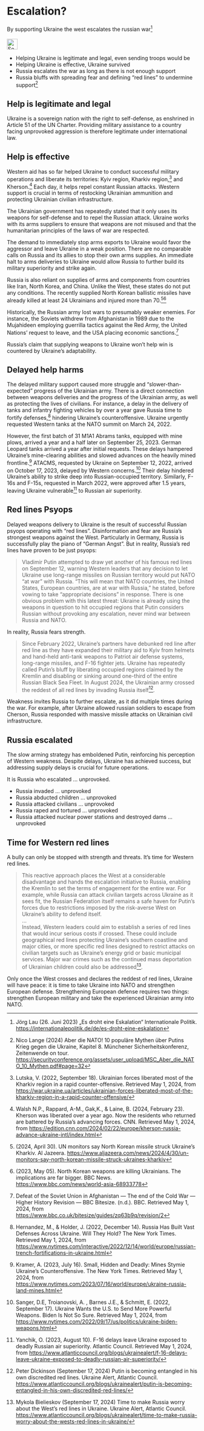 # Escalation? {#sec-ruwar-escalation}

::: {.callout-caution title="Myth"}
By supporting Ukraine the west escalates the russian war[^ruwar-escalation-12]
[<br></br>![Search for topic in EUvsDisinfo](../all_common_img/EUvsDisinfo_400x240.jpg){height=2em}](https://euvsdisinfo.eu/disinformation-cases/?text=(escalation%7Cescalate)&sort=relevance)
:::

::: {.callout-tip title="Truth"}
- Helping Ukraine is legitimate and legal, even sending troops would be
- Helping Ukraine is effective, Ukraine survived
- Russia escalates the war as long as there is not enough support
- Russia bluffs with spreading fear and defining "red lines" to undermine support[^ruwar-escalation-13]
:::

## Help is legitimate and legal

Ukraine is a sovereign nation with the right to self-defense, as enshrined in Article 51 of the UN Charter. Providing military assistance to a country facing unprovoked aggression is therefore legitimate under international law.

## Help is effective

Western aid has so far helped Ukraine to conduct successful military operations and liberate its territories: Kyiv region, Kharkiv region,[^ruwar-escalation-1] and Kherson.[^ruwar-escalation-2] Each day, it helps repel constant Russian attacks. Western support is crucial in terms of restocking Ukrainian ammunition and protecting Ukrainian civilian infrastructure.

The Ukrainian government has repeatedly stated that it only uses its weapons for self-defense and to repel the Russian attack. Ukraine works with its arms suppliers to ensure that weapons are not misused and that the humanitarian principles of the laws of war are respected.

The demand to immediately stop arms exports to Ukraine would favor the aggressor and leave Ukraine in a weak position. There are no comparable calls on Russia and its allies to stop their own arms supplies. An immediate halt to arms deliveries to Ukraine would allow Russia to further build its military superiority and strike again.

Russia is also reliant on supplies of arms and components from countries like Iran, North Korea, and China. Unlike the West, these states do not put any conditions. The recently supplied North Korean ballistic missiles have already killed at least 24 Ukrainians and injured more than 70.[^ruwar-escalation-3][^ruwar-escalation-4]

Historically, the Russian army lost wars to presumably weaker enemies. For instance, the Soviets withdrew from Afghanistan in 1989 due to the Mujahideen employing guerrilla tactics against the Red Army, the United Nations’ request to leave, and the USA placing economic sanctions.[^ruwar-escalation-9]

Russia's claim that supplying weapons to Ukraine won't help win is countered by Ukraine's adaptability. 


## Delayed help harms

The delayed military support caused more struggle and “slower-than-expected” progress of the Ukrainian army. There is a direct connection between weapons deliveries and the progress of the Ukrainian army, as well as protecting the lives of civilians. For instance, a delay in the delivery of tanks and infantry fighting vehicles by over a year gave Russia time to fortify defenses,[^ruwar-escalation-5] hindering Ukraine's counteroffensive. Ukraine urgently requested Western tanks at the NATO summit on March 24, 2022\. 

However, the first batch of 31 M1A1 Abrams tanks, equipped with mine plows, arrived a year and a half later on September 25, 2023\. German Leopard tanks arrived a year after initial requests. These delays hampered Ukraine's mine-clearing abilities and slowed advances on the heavily mined frontline.[^ruwar-escalation-6] ATACMS, requested by Ukraine on September 12, 2022, arrived on October 17, 2023, delayed by Western concerns.[^ruwar-escalation-7] Their delay hindered Ukraine's ability to strike deep into Russian-occupied territory. Similarly, F-16s and F-15s, requested in March 2022, were approved after 1.5 years, leaving Ukraine vulnerable[^ruwar-escalation-8] to Russian air superiority.


## Red lines Psyops

Delayed weapons delivery to Ukraine is the result of successful Russian psyops operating with "red lines". Disinformation and fear are Russia's strongest weapons against the West. Particularly in Germany, Russia is successfully play the piano of "German Angst". But in reality, Russia's red lines have proven to be just psyops:

> Vladimir Putin attempted to draw yet another of his famous red lines on September 12, warning Western leaders that any decision to let Ukraine use long-range missiles on Russian territory would put NATO “at war” with Russia. “This will mean that NATO countries, the United States, European countries, are at war with Russia,” he stated, before vowing to take “appropriate decisions” in response. There is one obvious problem with this latest threat: Ukraine is already using the weapons in question to hit occupied regions that Putin considers Russian without provoking any escalation, never mind war between Russia and NATO.

In reality, Russia fears strength. 

> Since February 2022, Ukraine’s partners have debunked red line after red line as they have expanded their military aid to Kyiv from helmets and hand-held anti-tank weapons to Patriot air defense systems, long-range missiles, and F-16 fighter jets. Ukraine has repeatedly called Putin’s bluff by liberating occupied regions claimed by the Kremlin and disabling or sinking around one-third of the entire Russian Black Sea Fleet. In August 2024, the Ukrainian army crossed the reddest of all red lines by invading Russia itself[^ruwar-escalation-10]. 

Weakness invites Russia to further escalate, as it did multiple times during the war. For example, after Ukraine allowed russian soldiers to escape from Cherson, Russia responded with massive missile attacks on Ukrainian civil infrastructure.


## Russia escalated

The slow arming strategy has emboldened Putin, reinforcing his perception of Western weakness. Despite delays, Ukraine has achieved success, but addressing supply delays is crucial for future operations.

It is Russia who escalated ... unprovoked. 

- Russia invaded ... unprovoked
- Russia abducted children ... unprovoked
- Russia attacked civilians ... unprovoked
- Russia raped and tortured ... unprovoked
- Russia attacked nuclear power stations and destroyed dams ... unprovoked


## Time for Western red lines

A bully can only be stopped with strength and threats. It's time for Western red lines. 

> This reactive approach places the West at a considerable disadvantage and hands the escalation initiative to Russia, enabling the Kremlin to set the terms of engagement for the entire war. For example, while Russia can attack civilian targets across Ukraine as it sees fit, the Russian Federation itself remains a safe haven for Putin’s forces due to restrictions imposed by the risk-averse West on Ukraine’s ability to defend itself.  
> ...  
> Instead, Western leaders could aim to establish a series of red lines that would incur serious costs if crossed. These could include geographical red lines protecting Ukraine’s southern coastline and major cities, or more specific red lines designed to restrict attacks on civilian targets such as Ukraine’s energy grid or basic municipal services. Major war crimes such as the continued mass deportation of Ukrainian children could also be addressed[^ruwar-escalation-11].

Only once the West crosses and declares the reddest of red lines, Ukraine will have peace: it is time to take Ukraine into NATO and strengthen European defense. Strengthening European defense requires two things: strengthen European military and take the experienced Ukrainian army into NATO. 


[^ruwar-escalation-1]:  Lutska, V. (2022, September 18). Ukrainian forces liberated most of the Kharkiv region in a rapid counter-offensive. Retrieved May 1, 2024, from [https://war.ukraine.ua/articles/ukrainian-forces-liberated-most-of-the-kharkiv-region-in-a-rapid-counter-offensive/](https://war.ukraine.ua/articles/ukrainian-forces-liberated-most-of-the-kharkiv-region-in-a-rapid-counter-offensive/) 

[^ruwar-escalation-2]:  Walsh N.P.,  Rappard, A-M.,  Gak,K., & Laine, B. (2024, February 23). Kherson was liberated over a year ago. Now the residents who returned are battered by Russia’s advancing forces. CNN. Retrieved May 1, 2024, from  [https://edition.cnn.com/2024/02/22/europe/kherson-russia-advance-ukraine-intl/index.html](https://edition.cnn.com/2024/02/22/europe/kherson-russia-advance-ukraine-intl/index.html) 

[^ruwar-escalation-3]:  (2024, April 30). UN monitors say North Korean missile struck Ukraine’s Kharkiv. Al Jazeera. [https://www.aljazeera.com/news/2024/4/30/un-monitors-say-north-korean-missile-struck-ukraines-kharkiv](https://www.aljazeera.com/news/2024/4/30/un-monitors-say-north-korean-missile-struck-ukraines-kharkiv)

[^ruwar-escalation-4]:  (2023, May 05). North Korean weapons are killing Ukrainians. The implications are far bigger.  BBC News. [https://www.bbc.com/news/world-asia-68933778](https://www.bbc.com/news/world-asia-68933778) 

[^ruwar-escalation-5]:  Hernandez, M., & Holder, J. (2022, December 14). Russia Has Built Vast Defenses Across Ukraine. Will They Hold? The New York Times. Retrieved May 1, 2024, from [https://www.nytimes.com/interactive/2022/12/14/world/europe/russian-trench-fortifications-in-ukraine.html](https://www.nytimes.com/interactive/2022/12/14/world/europe/russian-trench-fortifications-in-ukraine.html) 

[^ruwar-escalation-6]:  Kramer, A. (2023, July 16). Small, Hidden and Deadly: Mines Stymie Ukraine’s Counteroffensive. The New York Times. Retrieved May 1, 2024, from [https://www.nytimes.com/2023/07/16/world/europe/ukraine-russia-land-mines.html](https://www.nytimes.com/2023/07/16/world/europe/ukraine-russia-land-mines.html) 

[^ruwar-escalation-7]:  Sanger, D.E, Troianovski, A. , Barnes J.E., & Schmitt, E. (2022, September 17). Ukraine Wants the U.S. to Send More Powerful Weapons. Biden Is Not So Sure. Retrieved May 1, 2024, from [https://www.nytimes.com/2022/09/17/us/politics/ukraine-biden-weapons.html](https://www.nytimes.com/2022/09/17/us/politics/ukraine-biden-weapons.html) 

[^ruwar-escalation-8]:  Yanchik, O. (2023, August 10). F-16 delays leave Ukraine exposed to deadly Russian air superiority. Atlantic Council. Retrieved May 1, 2024, from [https://www.atlanticcouncil.org/blogs/ukrainealert/f-16-delays-leave-ukraine-exposed-to-deadly-russian-air-superiority/](https://www.atlanticcouncil.org/blogs/ukrainealert/f-16-delays-leave-ukraine-exposed-to-deadly-russian-air-superiority/) 

[^ruwar-escalation-9]:  Defeat of the Soviet Union in Afghanistan — The end of the Cold War — Higher History Revision — BBC Bitesize. (n.d.). BBC. Retrieved May 1, 2024, from [https://www.bbc.co.uk/bitesize/guides/zq63b9q/revision/2](https://www.bbc.co.uk/bitesize/guides/zq63b9q/revision/2) 

[^ruwar-escalation-10]: Peter Dickinson (September 17, 2024) Putin is becoming entangled in his own discredited red lines. Ukraine Alert, Atlantic Council. [https://www.atlanticcouncil.org/blogs/ukrainealert/putin-is-becoming-entangled-in-his-own-discredited-red-lines/](https://www.atlanticcouncil.org/blogs/ukrainealert/putin-is-becoming-entangled-in-his-own-discredited-red-lines/)

[^ruwar-escalation-11]: Mykola Bielieskov (September 17, 2024) Time to make Russia worry about the West’s red lines in Ukraine. Ukraine Alert, Atlantic Council. [https://www.atlanticcouncil.org/blogs/ukrainealert/time-to-make-russia-worry-about-the-wests-red-lines-in-ukraine/](https://www.atlanticcouncil.org/blogs/ukrainealert/time-to-make-russia-worry-about-the-wests-red-lines-in-ukraine/)


[^ruwar-escalation-12]: Jörg Lau (26. Juni 2023) „Es droht eine Eskalation“ Internationale Politik. [https://internationalepolitik.de/de/es-droht-eine-eskalation](https://internationalepolitik.de/de/es-droht-eine-eskalation)

[^ruwar-escalation-13]: Nico Lange (2024) Aber die NATO! 10 populäre Mythen über Putins Krieg gegen die Ukraine, Kapitel 8. Münchener Sicherheitskonferenz, Zeitenwende on tour.  [https://securityconference.org/assets/user_upload/MSC_Aber_die_NATO_10_Mythen.pdf#page=32](https://securityconference.org/assets/user_upload/MSC_Aber_die_NATO_10_Mythen.pdf#page=20)
